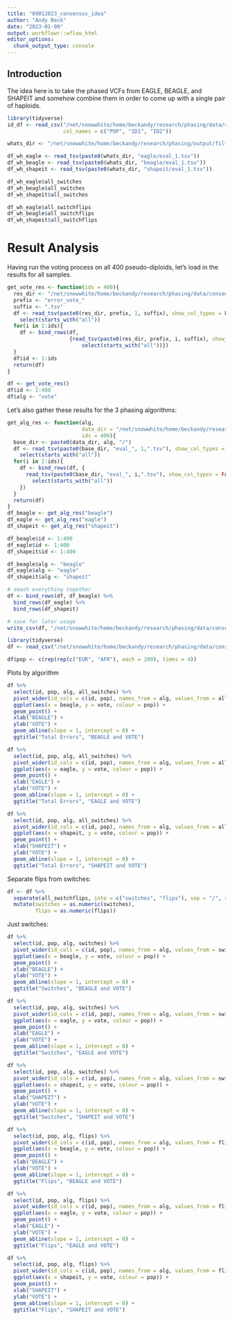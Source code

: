 ```yaml
---
title: "09012023_consensus_idea"
author: "Andy Beck"
date: "2023-01-09"
output: workflowr::wflow_html
editor_options:
  chunk_output_type: console
---
```


## Introduction

The idea here is to take the phased VCFs from EAGLE, BEAGLE, and SHAPEIT and somehow combine them in order to come up with a single pair of haploids.

```r
library(tidyverse)
id_df <- read_csv("/net/snowwhite/home/beckandy/research/phasing/data/sample_pairs_16aug2022.csv", 
                  col_names = c("POP", "ID1", "ID2"))
```

```r
whats_dir <- "/net/snowwhite/home/beckandy/research/phasing/output/filter_switch_errors/whatshap/"

df_wh_eagle <- read_tsv(paste0(whats_dir, "eagle/eval_1.tsv"))
df_wh_beagle <- read_tsv(paste0(whats_dir, "beagle/eval_1.tsv"))
df_wh_shapeit <- read_tsv(paste0(whats_dir, "shapeit/eval_1.tsv"))

df_wh_eagle$all_switches
df_wh_beagle$all_switches
df_wh_shapeit$all_switches

df_wh_eagle$all_switchflips
df_wh_beagle$all_switchflips
df_wh_shapeit$all_switchflips
```

# Result Analysis

Having run the voting process on all 400 pseudo-diploids, let's load in the results for all samples.

```r
get_vote_res <- function(ids = 400){
  res_dir <- "/net/snowwhite/home/beckandy/research/phasing/data/consensus/"
  prefix <- "error_vote_"
  suffix <- ".tsv"
  df <- read_tsv(paste0(res_dir, prefix, 1, suffix), show_col_types = FALSE) %>% 
    select(starts_with("all"))
  for(i in 2:ids){
    df <- bind_rows(df,
                    {read_tsv(paste0(res_dir, prefix, i, suffix), show_col_types = FALSE) %>%
                        select(starts_with("all"))})
  }
  df$id <- 1:ids
  return(df)
}

df <- get_vote_res()
df$id <- 1:400
df$alg <- "vote"
```

Let's also gather these results for the 3 phasing algorithms:

```r
get_alg_res <- function(alg, 
                        data_dir = "/net/snowwhite/home/beckandy/research/phasing/output/filter_switch_errors/whatshap/",
                        ids = 400){
  base_dir <- paste0(data_dir, alg, "/")
  df <- read_tsv(paste0(base_dir, "eval_", 1,".tsv"), show_col_types = FALSE) %>%
    select(starts_with("all"))
  for(i in 2:ids){
    df <- bind_rows(df, {
      read_tsv(paste0(base_dir, "eval_", i,".tsv"), show_col_types = FALSE) %>%
        select(starts_with("all"))
    })
  }
  return(df)
}
df_beagle <- get_alg_res("beagle")
df_eagle <- get_alg_res("eagle")
df_shapeit <- get_alg_res("shapeit")

df_beagle$id <- 1:400
df_eagle$id <- 1:400
df_shapeit$id <- 1:400

df_beagle$alg <- "beagle"
df_eagle$alg <- "eagle"
df_shapeit$alg <- "shapeit"

# smash everything together
df <- bind_rows(df, df_beagle) %>%
  bind_rows(df_eagle) %>%
  bind_rows(df_shapeit)

# save for later usage
write_csv(df, "/net/snowwhite/home/beckandy/research/phasing/data/consensus/whatshap_counts.csv")
```

```r
library(tidyverse)
df <- read_csv("/net/snowwhite/home/beckandy/research/phasing/data/consensus/whatshap_counts.csv")

df$pop <- c(rep(rep(c("EUR", "AFR"), each = 200), times = 4))
```

Plots by algorithm

```r
df %>%
  select(id, pop, alg, all_switches) %>%
  pivot_wider(id_cols = c(id, pop), names_from = alg, values_from = all_switches) %>%
  ggplot(aes(x = beagle, y = vote, colour = pop)) +
  geom_point() +
  xlab("BEAGLE") +
  ylab("VOTE") +
  geom_abline(slope = 1, intercept = 0) +
  ggtitle("Total Errors", "BEAGLE and VOTE")

df %>%
  select(id, pop, alg, all_switches) %>%
  pivot_wider(id_cols = c(id, pop), names_from = alg, values_from = all_switches) %>%
  ggplot(aes(x = eagle, y = vote, colour = pop)) +
  geom_point() +
  xlab("EAGLE") +
  ylab("VOTE") +
  geom_abline(slope = 1, intercept = 0) +
  ggtitle("Total Errors", "EAGLE and VOTE")

df %>%
  select(id, pop, alg, all_switches) %>%
  pivot_wider(id_cols = c(id, pop), names_from = alg, values_from = all_switches) %>%
  ggplot(aes(x = shapeit, y = vote, colour = pop)) +
  geom_point() +
  xlab("SHAPEIT") +
  ylab("VOTE") +
  geom_abline(slope = 1, intercept = 0) +
  ggtitle("Total Errors", "SHAPEIT and VOTE")
```

Separate flips from switches:

```r
df <- df %>%
  separate(all_switchflips, into = c("switches", "flips"), sep = "/", remove = FALSE) %>%
  mutate(switches = as.numeric(switches),
         flips = as.numeric(flips))
```

Just switches:

```r
df %>%
  select(id, pop, alg, switches) %>%
  pivot_wider(id_cols = c(id, pop), names_from = alg, values_from = switches) %>%
  ggplot(aes(x = beagle, y = vote, colour = pop)) +
  geom_point() +
  xlab("BEAGLE") +
  ylab("VOTE") +
  geom_abline(slope = 1, intercept = 0) +
  ggtitle("Switches", "BEAGLE and VOTE")

df %>%
  select(id, pop, alg, switches) %>%
  pivot_wider(id_cols = c(id, pop), names_from = alg, values_from = switches) %>%
  ggplot(aes(x = eagle, y = vote, colour = pop)) +
  geom_point() +
  xlab("EAGLE") +
  ylab("VOTE") +
  geom_abline(slope = 1, intercept = 0) +
  ggtitle("Switches", "EAGLE and VOTE")

df %>%
  select(id, pop, alg, switches) %>%
  pivot_wider(id_cols = c(id, pop), names_from = alg, values_from = switches) %>%
  ggplot(aes(x = shapeit, y = vote, colour = pop)) +
  geom_point() +
  xlab("SHAPEIT") +
  ylab("VOTE") +
  geom_abline(slope = 1, intercept = 0) +
  ggtitle("Switches", "SHAPEIT and VOTE")
```

```r
df %>%
  select(id, pop, alg, flips) %>%
  pivot_wider(id_cols = c(id, pop), names_from = alg, values_from = flips) %>%
  ggplot(aes(x = beagle, y = vote, colour = pop)) +
  geom_point() +
  xlab("BEAGLE") +
  ylab("VOTE") +
  geom_abline(slope = 1, intercept = 0) +
  ggtitle("Flips", "BEAGLE and VOTE")

df %>%
  select(id, pop, alg, flips) %>%
  pivot_wider(id_cols = c(id, pop), names_from = alg, values_from = flips) %>%
  ggplot(aes(x = eagle, y = vote, colour = pop)) +
  geom_point() +
  xlab("EAGLE") +
  ylab("VOTE") +
  geom_abline(slope = 1, intercept = 0) +
  ggtitle("Flips", "EAGLE and VOTE")

df %>%
  select(id, pop, alg, flips) %>%
  pivot_wider(id_cols = c(id, pop), names_from = alg, values_from = flips) %>%
  ggplot(aes(x = shapeit, y = vote, colour = pop)) +
  geom_point() +
  xlab("SHAPEIT") +
  ylab("VOTE") +
  geom_abline(slope = 1, intercept = 0) +
  ggtitle("Flips", "SHAPEIT and VOTE")
```
